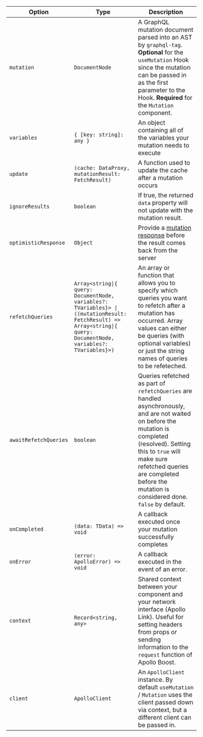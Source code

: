 | Option | Type | Description |
| - | - | - |
| `mutation` | `DocumentNode` | A GraphQL mutation document parsed into an AST by `graphql-tag`. **Optional** for the `useMutation` Hook since the mutation can be passed in as the first parameter to the Hook. **Required** for the `Mutation` component. |
| `variables` | `{ [key: string]: any }` | An object containing all of the variables your mutation needs to execute |
| `update` | `(cache: DataProxy, mutationResult: FetchResult)` | A function used to update the cache after a mutation occurs |
| `ignoreResults`| `boolean` | If true, the returned `data` property will not update with the mutation result. |
| `optimisticResponse` | `Object` | Provide a [mutation response](/react/performance/optimistic-ui/) before the result comes back from the server |
| `refetchQueries` | `Array<string\|{ query: DocumentNode, variables?: TVariables}> \| ((mutationResult: FetchResult) => Array<string\|{ query: DocumentNode, variables?: TVariables}>)` | An array or function that allows you to specify which queries you want to refetch after a mutation has occurred. Array values can either be queries (with optional variables) or just the string names of queries to be refeteched. |
| `awaitRefetchQueries` | `boolean` | Queries refetched as part of `refetchQueries` are handled asynchronously, and are not waited on before the mutation is completed (resolved). Setting this to `true` will make sure refetched queries are completed before the mutation is considered done. `false` by default. |
| `onCompleted` | `(data: TData) => void` | A callback executed once your mutation successfully completes |
| `onError` | `(error: ApolloError) => void` | A callback executed in the event of an error. |
| `context` | `Record<string, any>` | Shared context between your component and your network interface (Apollo Link). Useful for setting headers from props or sending information to the `request` function of Apollo Boost. |
| `client` | `ApolloClient` | An `ApolloClient` instance. By default `useMutation` / `Mutation` uses the client passed down via context, but a different client can be passed in. |
